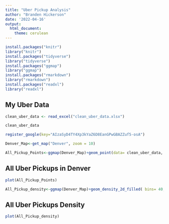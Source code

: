 ```yaml
---
title: "Uber Pickup Analysis"
author: "Branden Hickerson"
date: '2022-04-16'
output: 
  html_document: 
    theme: cerulean
---
```


```r
install.packages("knitr")
library("knitr")
install.packages("tidyverse")
library("tidyverse")
install.packages("ggmap")
library("ggmap")
install.packages("rmarkdown")
library("rmarkdown")
install.packages("readxl")
library("readxl")
```

## My Uber Data

```r
clean_uber_data <- read_excel("clean_uber_data.xlsx")
```

```r
clean_uber_data
```

```r
register_google(key="AIzaSyD4TY4Xp3kYaZ6D8EanGPwGBAZZuf5-osA")
```

```r
Denver_Map<-get_map("Denver", zoom = 10)
```

```r
All_Pickup_Points<-ggmap(Denver_Map)+geom_point(data= clean_uber_data, aes(x=clean_uber_data$"Begin Trip Longitude", y= clean_uber_data$"Begin Trip Latitude"))
```

## All Uber Pickups in Denver

```r
plot(All_Pickup_Points)
```

```r
All_Pickup_density<-ggmap(Denver_Map)+geom_density_2d_filled( bins= 40, data= clean_uber_data, aes(x=clean_uber_data$"Begin Trip Longitude", y= clean_uber_data$"Begin Trip Latitude", alpha=.9))
```

## All Uber Pickups Density

```r
plot(All_Pickup_density)
```
